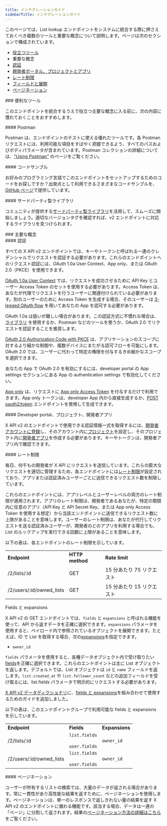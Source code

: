 ```yaml
---
title: インテグレーションガイド
sidebarTitle: インテグレーションガイド
---
```



このページでは、List lookup エンドポイントをシステムに統合する際に押さえておくべき複数のツールと重要な概念について説明します。ページは次のセクションで構成されています。

- [役立つツール](#helpful)
- 重要な概念
- [認証](#authentication)
- [開発者ポータル、プロジェクトとアプリ](#portal)
- [レート制限](#limits)
- [フィールドと展開](#fields)
- [ページネーション](#pagination)

<div id="helpful-tools">
  ### 便利なツール
</div>

このエンドポイントを統合するうえで役立つ主要な概念に入る前に、次の内容に慣れておくことをおすすめします。

<div id="postman">
  #### Postman
</div>

Postman は、エンドポイントのテストに使える優れたツールです。各 Postman リクエストには、利用可能な項目をすばやく把握できるよう、すべてのパスおよびボディパラメータが含まれています。Postman コレクションの詳細については、["Using Postman"](/ja/tutorials/postman-getting-started) のページをご覧ください。 

<div id="code-samples">
  #### コードサンプル
</div>

お好みのプログラミング言語でこのエンドポイントをセットアップするためのコードをお探しですか？出発点として利用できるさまざまなコードサンプルを、[GitHub ページ](https://github.com/xdevplatform/Twitter-API-v2-sample-code)で提供しています。

<div id="third-party-libraries">
  #### サードパーティ製ライブラリ
</div>

コミュニティが提供する[サードパーティ製ライブラリ](/ja/x-api/tools-and-libraries/overview)を活用して、スムーズに開始しましょう。適切なバージョンタグを確認すれば、v2 エンドポイントに対応するライブラリを見つけられます。

<div id="key-concepts">
  ### 主要な概念
</div>

<div id="authentication">
  #### 認証
</div>

すべての X API v2 エンドポイントでは、キーやトークンと呼ばれる一連のクレデンシャルでリクエストを認証する必要があります。これらのエンドポイントへのリクエスト認証には、OAuth 1.0a User Context、App only、または OAuth 2.0（PKCE）を使用できます。 

[OAuth 1.0a User Context](/ja/resources/fundamentals/authentication#oauth-1-0a-user-context) では、リクエストを成功させるために API Key とユーザー Access Token のセットを使用する必要があります。Access Token は、あなたが代理でリクエストを行うユーザーに関連付けられている必要があります。別のユーザーのために Access Token を生成する場合、そのユーザーは [3-legged OAuth flow](/ja/resources/fundamentals/authentication#obtaining-access-tokens-using-3-legged-oauth-flow) を用いてあなたの App を認可する必要があります。

OAuth 1.0a は扱いが難しい場合があります。この認証方式に不慣れな場合は、[ライブラリ](/ja/x-api/tools-and-libraries/overview) を使用するか、Postman などのツールを使うか、OAuth 2.0 でリクエストを認証することを推奨します。

[OAuth 2.0 Authorization Code with PKCE](/ja/resources/fundamentals/authentication#oauth-2-0-authorization-code-flow-with-pkce-2) は、アプリケーションのスコープに対するより細かな制御や、複数デバイスにまたがる認可フローを可能にします。OAuth 2.0 では、ユーザーに代わって特定の権限を付与するきめ細かなスコープを選択できます。 

あなたの App で OAuth 2.0 を有効にするには、developer portal の App settings セクションにある App の authentication settings で有効化してください。

[App only](/ja/resources/fundamentals/authentication#bearer-token-also-known-as-app-only) は、リクエストに [App only Access Token](/ja/resources/fundamentals/authentication#app-only-authentication-and-oauth-2-0-bearer-token) を付与するだけで利用できます。App only トークンは、developer App 内から直接生成するか、[POST oauth2/token](/ja/resources/fundamentals/authentication#post-oauth2-token) エンドポイントを使用して生成できます。

<div id="developer-portal-projects-and-developer-apps">
  #### Developer portal、プロジェクト、開発者アプリ
</div>

X API v2 のエンドポイントで使用できる認証情報一式を取得するには、[開発者アカウントに登録](https://developer.x.com/en/portal/petition/essential/basic-info)し、そのアカウント内に[プロジェクト](/ja/resources/fundamentals/projects)を設定し、そのプロジェクト内に[開発者アプリ](/ja/resources/fundamentals/developer-apps)を作成する必要があります。キーやトークンは、開発者アプリ内で確認できます。
 

<div id="rate-limits">
  #### レート制限
</div>

毎日、何千もの開発者が X API にリクエストを送信しています。これらの膨大なリクエストを適切に管理するため、各エンドポイントには[レート制限](/ja/x-api/fundamentals/rate-limits)が設定されており、アプリまたは認証済みユーザーごとに送信できるリクエスト数を制限しています。

これらのエンドポイントには、アプリレベルとユーザーレベルの両方のレート制限が適用されます。アプリのレート制限は、開発者であるあなたが、特定の期間内に任意のアプリ（API Key と API Secret Key、または App only Access Token を使用する想定）から当該エンドポイントに送信できるリクエスト数に上限があることを意味します。ユーザーのレート制限は、あなたが代行してリクエストを送る認証済みユーザーが、開発者のどのアプリを利用する場合でも、List のルックアップを実行できる回数に上限があることを意味します。

以下の表は、各エンドポイントのレート制限を示しています。

|     |     |     |
| :--- | :--- | :--- |
| **Endpoint** | **HTTP method** | **Rate limit** |
| /2/lists/:id | GET | 15 分あたり 75 リクエスト |
| /2/users/:id/owned\_lists | GET | 15 分あたり 15 リクエスト |

Fields と expansions

X API v2 の GET エンドポイントでは、`fields` と `expansions` と呼ばれる機能を使って、API から返すデータを正確に選択できます。`expansions` パラメータを使用すると、ペイロード内で参照されているオブジェクトを展開できます。たとえば、ID で List を取得する場合、次の[expansions](/ja/x-api/fundamentals/expansions)を指定できます。

- `owner_id`

`fields` パラメータを使用すると、各種データオブジェクト内で受け取りたい[fields](/ja/x-api/fundamentals/fields)を正確に選択できます。これらのエンドポイントは主に List オブジェクトを返します。デフォルトでは、List オブジェクトは `id` と `name` フィールドを返します。`list.created_at` や `list.follower_count` などの追加フィールドを受け取るには、list.fields パラメータで明示的にリクエストする必要があります。

[X API v2 データディクショナリ](/ja/x-api/fundamentals/data-dictionary)に、[fields と expansions](/ja/x-api/fundamentals/data-dictionary#how-to-use-fields-and-expansions)を組み合わせて使用するためのガイドを追加しました。

以下の表は、このエンドポイントグループで利用可能な fields と expansions を示しています。

|     |     |     |
| :--- | :--- | :--- |
| **Endpoint** | **Fields** | **Expansions** |
| /2/lists/:id | `list.fields`<br /><br />`user.fields` | `owner_id` |
| /2/users/:id/owned\_lists | `list.fields`<br /><br />`user.fields` | `owner_id` |

<div id="pagination">
  #### ページネーション
</div>

ユーザーが所有するリストの検索では、大量のデータが返される場合があります。常に一貫性があり高性能な結果を返すために、ページネーションを使用します。ページネーションは、単一のレスポンスで返しきれない量の結果を返す X API v2 のエンドポイントに備わる機能です。該当する場合、データは一連の「ページ」に分割して返されます。結果の[ページネーション方法の詳細はこちら](/ja/x-api/fundamentals/pagination)をご覧ください。